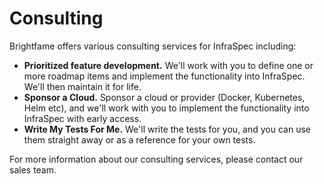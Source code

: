 
# Consulting

Brightfame offers various consulting services for InfraSpec including:

- **Prioritized feature development.** We'll work with you to define one or more roadmap items and implement the functionality into InfraSpec. We'll then maintain it for life.
- **Sponsor a Cloud.** Sponsor a cloud or provider (Docker, Kubernetes, Helm etc), and we'll work with you to implement the functionality into InfraSpec with early access.
- **Write My Tests For Me.** We'll write the tests for you, and you can use them straight away or as a reference for your own tests.

For more information about our consulting services, please <Link href="/contact">contact our sales team</Link>.
